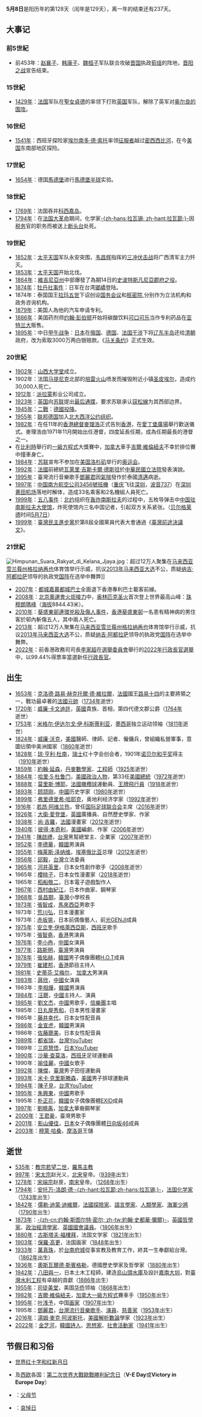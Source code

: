 {{多個問題|
{{original research|time=2015-05-07T12:55:12+00:00}}
{{unreferenced|time=2015-05-07T12:55:12+00:00}}
}}
{{Note TA
|G1=USState
}}
{{DayInMonth|5}}
'''5月8日'''是阳历年的第128天（闰年是129天），离一年的结束还有237天。

== 大事记 ==

=== 前5世紀 ===
* 前453年：[[赵襄子|赵襄子]]、[[韩康子|韩康子]]、[[魏桓子|魏桓子]]军队联合攻破[[晋国|晋国]]执政[[荀瑶|荀瑶]]的阵地，[[晋阳之战|晋阳之战]]宣告结束。

=== 15世紀 ===
* [[1429年|1429年]]：[[法国|法国]]军队在[[聖女貞德|聖女貞德]]的率领下打败[[英国|英国]]军队，解除了英军对[[奥尔良之围|奥尔良的围攻]]。

=== 16世纪 ===
* [[1541年|1541年]]：西班牙探险家[[埃尔南多·德·索托|埃尔南多·德·索托]]率领[[征服者|征服者]]越过[[密西西比河|密西西比河]]，在今[[美国|美国]]东南部地区探险。

=== 17世紀 ===
* [[1654年|1654年]]：德国[[马格德堡|馬德堡]]进行[[馬德堡半球|馬德堡半球]]实验。

=== 18世紀 ===
* [[1769年|1769年]]：法国吞并[[科西嘉岛|科西嘉岛]]。
* [[1794年|1794年]]：在[[法国大革命|法国大革命]]期间，化学家[[安托万-洛朗·德·拉瓦锡|-{zh-hans:拉瓦锡; zh-hant:拉瓦節;}-]]因[[稅|税务]]官的职务而被送上[[斷頭台|断头台]]处死。

=== 19世紀 ===
* [[1852年|1852年]]：[[太平天国|太平天国]]军队永安突围，[[韦昌辉|韦昌辉]]指挥的[[三冲伏击战|三冲伏击战]]将广西清军主力歼灭。
* [[1853年|1853年]]：[[太平天国|太平天国]]开始北伐。
* [[1864年|1864年]]：[[弗吉尼亚州|維吉尼亞州]]中部爆發了為期14日的[[史波特斯凡尼亞郡府之役|史波特斯凡尼亞郡府之役]]。
* [[1874年|1874年]]：[[牡丹社事件|牡丹社事件]]：日军在台湾[[恆春鎮|瑯嶠]]登陆。
* 1874年：泰国国王[[拉玛五世|拉玛五世]]下诏创设[[国务会议|国务会议]]和[[枢密院|枢密院]],分别作为立法机构和政务咨询机构。
* [[1879年|1879年]]：美国人{{tsl|en|George B. Selden|乔治·博尔多文·塞尔登}}為他的汽车申请专利。
* [[1886年|1886年]]：美国药剂师[[约翰·彭伯顿|约翰·彭伯顿]]开始将碳酸饮料[[可口可乐|可口可乐]]当作专利药品在[[亚特兰大|亚特兰大]]贩售。
* [[1895年|1895年]]：中日[[甲午战争|甲午战争]]：[[日本|日本]]在[[俄罗斯|俄国]]、[[德国|德国]]、[[法国|法国]][[三國干涉還遼|干涉]]下将[[辽东半岛|辽东半岛]]还给[[清朝|清朝]]政府，改为索取3000万两白银赔款。《[[马关条约|马关条约]]》正式生效。

=== 20世紀 ===
* [[1902年|1902年]]：[[山西大学|山西大学堂]]成立。
* 1902年：法国[[马提尼克|马提尼克]]北部的[[培雷火山|培雷火山]]喷发而摧毁附近小镇[[圣皮埃尔_(马提尼克)|圣皮埃尔]]，造成约30,000人死亡。
* [[1912年|1912年]]：[[派拉蒙電影|派拉蒙]]影业公司成立。
* [[1923年|1923年]]：[[英国|英国]]向[[苏联|苏联]]提出[[最后通牒|最后通牒]]，要求苏联承认[[寇松線|寇松線]]为其西部边界。
* [[1945年|1945年]]：[[二戰|二戰]]：[[德國投降|德國投降]]。
* [[1955年|1955年]]：[[西德|联邦德国]]加入[[北大西洋公约组织|北大西洋公约组织]]。
* [[1982年|1982年]]：在任11年的[[香港總督|香港總督]][[麥理浩|麥理浩]]正式告別[[香港|香港]]，在[[愛丁堡廣場|愛丁堡廣場]]舉行歡送儀式。麥理浩由1971年11月開始出任港督，四度延長任期，成為任期最長的港督之一。
* 在[[比利時|比利時]]舉行的[[一級方程式|一級方程式]]大獎賽中，[[加拿大|加拿大]]車手[[吉爾·維倫紐夫|吉爾·維倫紐夫]]不幸於排位賽中撞車身亡。
* [[1984年|1984年]]：[[苏联|苏联]]宣布不参加在[[美国|美国]][[洛杉矶|洛杉矶]]举行的[[1984年夏季奥林匹克运动会|奥运会]]。
* [[1992年|1992年]]：[[法國|法國]]前總統[[瓦萊里·吉斯卡爾·德斯坦|瓦萊里·吉斯卡爾·德斯坦]]於[[中華民國立法院|中華民國立法院]]發表演說。
* [[1995年|1995年]]：臺灣流行音樂歌手[[鄧麗君|鄧麗君]]因[[氣喘|氣喘]]發作於泰國[[清邁|清邁]]病逝。
* [[1997年|1997年]]：[[中国南方航空|中国南方航空公司]][[中國南方航空3456號班機空難|3456號班機]]（[[重庆市|重庆]]飞往[[深圳市|深圳]]，[[波音737|波音737]]）在[[深圳宝安国际机场|深圳黄田机场]]落地时解体，造成33名乘客和2名機組人員死亡。
* [[1999年|1999年]]：[[五八事件|五八事件]]：[[北大西洋公约组织|北约]]组织在[[北约轰炸南斯拉夫|轰炸]][[南斯拉夫|南斯拉夫]]的过程中，五枚导弹击中[[中国驻塞尔维亚大使列表|中国驻南斯拉夫大使馆]]，炸死使馆内三名中国记者，引起双方关系紧张。（[[贝尔格莱德|贝尔格莱德]]时间[[5月7日|5月7日]]）
* [[1999年|1999年]]：[[臺灣|臺灣]][[民主進步黨|民主進步黨]]於第8屆全國黨員代表大會通過《[[臺灣前途決議文|臺灣前途決議文]]》。

=== 21世紀 ===
[[File:Himpunan_Suara_Rakyat_di_Kelana_Jjaya.jpg|thumb]]：超过12万人聚集在[[马来西亚|马来西亚]][[雪兰莪州|雪兰莪州]][[格拉那再也|格拉纳再也]]体育馆举行示威，抗议[[2013年马来西亚大选|2013年马来西亚大选]]不公，质疑[[纳吉·阿都拉萨|纳吉·阿都拉萨]]领导的执政党[[國民陣線|国阵]]在选举中舞弊]]
* [[2007年|2007年]]：[[都城嘉慕威曼|都城嘉慕]][[都城嘉慕威曼都城巴士|都城巴士]]全面退下香港專利巴士載客前線。
* [[2008年|2008年]]：[[2008年夏季奧林匹克運動會火炬接力|北京奧運會火炬接力]]中，[[奥林匹克圣火|奥林匹克圣火]]首次登上世界最高山峰：[[珠穆朗瑪峰|珠穆朗瑪峰]]（[[海拔|海拔]]8844.43米）。
* [[2010年|2010年]]：[[葵盛東邨連環兇殺及傷人事件|葵盛東邨連環兇殺及傷人事件]]，[[香港|香港]][[葵盛邨|葵盛東邨]]一名患有精神病的男住客於邨內斬傷五人，其中兩人死亡。
* [[2013年|2013年]]：超过12万人聚集在[[马来西亚|马来西亚]][[雪兰莪州|雪兰莪州]][[格拉那再也|格拉纳再也]]体育馆举行示威，抗议[[2013年马来西亚大选|2013年马来西亚大选]]不公，质疑[[纳吉·阿都拉萨|纳吉·阿都拉萨]]领导的执政党[[國民陣線|国阵]]在选举中舞弊。
* [[2022年|2022年]]：前香港政務司司長[[李家超|李家超]]在[[2021年香港選舉委員會委員名單|選舉委員會]]舉行的[[2022年香港特別行政區行政長官選舉|2022年行政長官選舉]]中，以99.44%得票率當選新任[[香港特別行政區行政長官|行政長官]]。

== 出生 ==
* [[1653年|1653年]]：[[克洛德·路易·赫克托爾·德·維拉爾|克洛德·路易·赫克托爾·德·維拉爾]]，[[法國|法國]]國王[[路易十四|路易十四]]的主要將領之一，戰功最卓著的[[法國元帥|法國元帥]]（[[1734年|1734年]]逝世）
* [[1720年|1720年]]：[[第四代德文郡公爵威廉·卡文迪許|威廉·卡文迪許]]，[[英國|英國]]貴族、首相，第四代德文郡公爵（[[1764年|1764年]]逝世）
* [[1753年|1753年]]：[[米格尔·伊达尔戈·伊·科斯蒂利亚|米格尔·伊达尔戈·伊·科斯蒂利亚]]，[[墨西哥|墨西哥]]独立运动领袖（[[1811年|1811年]]逝世）
* [[1824年|1824年]]：[[威廉·沃克|威廉·沃克]]，[[美國|美國]]醫師、律師、記者、僱傭兵，曾組織私營軍事，意圖佔領中美洲國家（[[1860年|1860年]]逝世）
* [[1828年|1828年]]：[[亨利·杜南|琼·亨利·杜南]]，[[瑞士|瑞士]]红十字会创会者，1901年[[诺贝尔和平奖|诺贝尔和平奖]]得主（[[1910年|1910年]]逝世）
* [[1859年|1859年]]：[[約翰·延森|約翰·延森]]，[[丹麥|丹麥]][[數學家|數學家]]、[[工程師|工程師]]（[[1925年|1925年]]逝世）
* [[1884年|1884年]]：[[哈里·S·杜鲁门|哈里·S·杜鲁门]]，[[美國|美國]][[政治人物|政治人物]]，第33任[[美國總統|美國總統]]（[[1972年|1972年]]逝世）
* [[1888年|1888年]]：[[莫里斯·博耶|莫里斯·博耶]]，[[法國|法國]][[橄欖球|橄欖球]]運動員、[[王牌飛行員|王牌飛行員]]（[[1918年|1918年]]逝世）
* [[1893年|1893年]]：[[顾颉刚|顾颉刚]]，[[中國|中國]]历史学家（[[1980年|1980年]]逝世）
* [[1899年|1899年]]：[[弗里德里希·哈耶克|弗里德里希·哈耶克]]，奥地利经济学家（[[1992年|1992年]]逝世）
* [[1916年|1916年]]：[[若昂·阿维兰热|若昂·阿维兰热]]，曾任[[国际足球联合会|国际足球联合会]]主席（[[2016年|2016年]]逝世）
* [[1926年|1926年]]：[[大衛·愛登堡|大衛·愛登堡]]，[[英國|英國]]廣播員、自然歷史學家、作家
* [[1938年|1938年]]：[[尚·吉羅|尚·吉羅]]，[[法國|法國]]漫畫家（[[2012年|2012年]]逝世）
* [[1940年|1940年]]：[[彼得·本奇利|彼得·本奇利]]，[[美國|美國]]編劇、作家（[[2006年|2006年]]逝世）
* [[1941年|1941年]]：[[陳啟禮|陳啟禮]]，[[台灣|台灣]]黑幫總堂主、企業家（[[2007年|2007年]]逝世）
* [[1952年|1952年]]：[[李德華|李德華]]，[[韓國|韓國]]男演員
* [[1955年|1955年]]：[[梅莱斯·泽纳维|梅莱斯·泽纳维]]，[[埃塞俄比亚|埃塞俄比亚]]总理（[[2012年|2012年]]逝世）
* [[1956年|1956年]]：[[邱毅|邱毅]]，[[台灣|台灣]]立法委員
* [[1965年|1965年]]：[[河井英里|河井英里]]，日本女性創作歌手（[[2008年|2008年]]逝世）
* 1965年：[[櫻桃子|櫻桃子]]，日本女性漫畫家（[[2018年|2018年]]逝世）
* 1965年：[[稻船敬二|稻船敬二]]，日本電子遊戲製作人
* [[1967年|1967年]]：[[西村由紀江|西村由紀江]]，日本作曲家、鋼琴家
* [[1968年|1968年]]：[[吳昌期_(1968年)|吳昌期]]，[[臺灣|臺灣]]小學校長
* [[1973年|1973年]]：[[張智成|張智成]]，[[馬來西亞|馬來西亞]]男歌手
* 1973年：[[荒川弘|荒川弘]]，日本漫畫家
* 1973年：[[赤坂晃|赤坂晃]]，日本前偶像藝人，前[[光GENJI|光GENJI]]成員
* [[1975年|1975年]]：[[安立奎·伊格萊西亞斯|安立奎·伊格萊西亞斯]]，[[西班牙|西班牙]]歌手
* 1975年：[[張智堯|張智堯]]，[[香港|香港]]男演員
* [[1976年|1976年]]：[[李小冉|李小冉]]，[[中國|中國]]女演員
* [[1977年|1977年]]：[[路斯明|路斯明]]，[[臺灣|臺灣]]男演員
* [[1978年|1978年]]：[[張佑赫|張佑赫]]，[[韓國|韓國]]男子偶像團體[[H.O.T|H.O.T]]成員
* [[1979年|1979年]]：[[崔建邦|崔建邦]]，[[香港|香港]]節目主持人
* [[1981年|1981年]]：[[史蒂芬·艾梅尔|史蒂芬·艾梅尔]]， [[加拿大|加拿大]]男演員
* [[1983年|1983年]]：[[蔣欣|蔣欣]]，[[中國|中國]]女演員
* 1983年：[[李相燁|李相燁]]，[[韓國|韓國]]男演員
* [[1984年|1984年]]：[[汪聰|汪聰]]，[[中國|中國]]主持人、演員
* [[1985年|1985年]]：[[刘文杰_(歌手)|劉文杰]]，[[中國|中國]]男歌手，[[信樂團|信樂團]]主唱
* 1985年：[[日丸屋秀和|日丸屋秀和]]，日本男性漫畫家
* 1985年：[[藤井幸代|藤井幸代]]，日本女性配音員
* [[1986年|1986年]]：[[金宣虎|金宣虎]]，[[韓國|韓國]]男演員
* 1986年：[[佐藤聰美|佐藤聰美]]，日本女性配音員
* [[1989年|1989年]]：[[都省瑞|都省瑞]]，[[台灣|台灣]]YouTuber
* 1989年：[[三原慧悟|三原慧悟]]，[[日本|日本]]YouTuber
* [[1990年|1990年]]：[[沙華·查莫洛|沙華·查莫洛]]，[[西班牙|西班牙]]足球運動員
* 1990年：[[喻佳麗|喻佳麗]]，[[中國|中國]]女歌手
* [[1992年|1992年]]：[[陳傑_(1992年)|陳傑]]，[[臺灣|臺灣]]男子田徑運動員
* [[1993年|1993年]]：[[米卡·克里斯滕森|米卡·克里斯滕森]]，[[美國|美國]]男子排球運動員
* [[1994年|1994年]]：[[陳子見|陳子見]]，[[台湾|台湾]]YouTuber
* [[1995年|1995年]]：[[朱興東|朱興東]]，[[中國|中國]]男歌手
* 1995年：[[正花|朴正花]]，[[韓國|韓國]]女子偶像團體[[EXID|EXID]]成員
* [[1997年|1997年]]：[[劉曉禹|劉曉禹]]，[[加拿大|加拿大]]華裔鋼琴家
* [[2000年|2000年]]：[[王君豪|王君豪]]，臺灣男歌手
* [[2001年|2001年]]：[[影山優佳|影山優佳]]，[[日本|日本]]女子偶像團體[[日向坂46|日向坂46]]成員
* [[2003年|2003年]]：[[穆萊·哈桑_(摩洛哥王儲)|穆萊·哈桑]]，[[摩洛哥|摩洛哥]]王儲

== 逝世 ==
* [[535年|535年]]：[[教宗若望二世|教宗若望二世]]，[[羅馬主教|羅馬主教]]
* [[997年|997年]]：[[宋太宗|宋太宗]]赵光义，[[北宋|北宋]]皇帝。（[[939年|939年]]出生）
* [[1278年|1278年]]：[[宋端宗|宋端宗]]赵昰，[[南宋|南宋]]皇帝。（[[1268年|1268年]]出生）
* [[1794年|1794年]]：[[安托万-洛朗·德·拉瓦锡|安托万-洛朗·德·-{zh-hant:拉瓦節;zh-hans:拉瓦锡;}-]]，[[法国|法国]][[化学家|化学家]]（[[1743年|1743年]]出生）
* [[1842年|1842年]]：[[儒勒·迪蒙·迪維爾|儒勒·迪蒙·迪維爾]]，[[法國|法國]][[探險家|探險家]]、[[語言學家|語言學家]]、[[人類學家|人類學家]]、[[海軍|海軍]][[少將|少將]]（[[1790年|1790年]]出生）
* [[1873年|1873年]]：[[约翰·斯图尔特·密尔|-{zh-cn:约翰·斯图尔特·密尔; zh-tw:約翰·史都華·彌爾}-]]，[[英國|英國]][[哲學家|哲學家]]、[[政治經濟學|政治經濟學家]]、[[英國國會議員|英國國會議員]]。（[[1806年|1806年]]出生）
* [[1880年|1880年]]：[[古斯塔夫·福樓拜|古斯塔夫·福樓拜]]，法国文学家（[[1821年|1821年]]出生）
* [[1903年|1903年]]：[[保羅·高更|保羅·高更]]，法国画家（[[1848年|1848年]]出生）
* [[1933年|1933年]]：[[萬真珠|萬真珠]]，於[[台南府城|台南府城]]從事宣教及教育工作，終其一生奉獻給台灣。（[[1862年|1862年]]出生）
* [[1936年|1936年]]：[[奧斯瓦爾德·斯賓格勒|奧斯瓦爾德·斯賓格勒]]，德國歷史學家及哲學家（[[1880年|1880年]]出生）
* [[1942年|1942年]]：[[八田與一|八田與一]]，日本土木工程師，建造[[烏山頭水庫|烏山頭水庫]]及設計[[嘉南大圳|嘉南大圳]]，對[[臺灣|臺灣]][[水利工程|水利工程]]有卓越的貢獻（[[1886年|1886年]]出生）
* [[1955年|1955年]]：[[司徒美堂|司徒美堂]]，美国[[海外華人|华侨]]领袖（[[1868年|1868年]]出生）
* [[1982年|1982年]]：[[吉爾·維倫紐夫|吉爾·維倫紐夫]]，[[加拿大|加拿大]][[一級方程式|一級方程式]]賽車手（[[1950年|1950年]]出生）
* [[1995年|1995年]]：[[叶浅予|叶浅予]]，中国[[画家|画家]]（[[1907年|1907年]]出生）
* 1995年：[[鄧麗君|鄧麗君]]，[[台灣|台灣]][[流行音樂|流行音樂]][[歌手|歌手]]、[[演員|演員]]、[[慈善家|慈善家]]（[[1953年|1953年]]出生）
* [[2016年|2016年]]：[[湯姆·麥克·阿波斯托|湯姆·麥克·阿波斯托]]，[[美國|美國]][[解析數論|解析數論]]學家（[[1923年|1923年]]出生）
* [[2022年|2022年]]：[[金芝河|金芝河]]，[[韓國|韓國]][[詩人|詩人]]、[[思想家|思想家]]、[[社會活動家|社會活動家]]（[[1941年|1941年]]出生）

== 节假日和习俗 ==
{{Commonscat|8 May}}
* [[世界红十字和红新月日|世界红十字和红新月日]]
* {{USA}}及[[西欧|西欧]]各国：[[第二次世界大戰歐戰勝利紀念日|第二次世界大戰歐戰勝利紀念日]]（'''V-E Day'''或'''Victory in Europe Day'''）
* {{KOR}}：[[父母节|父母节]]
* {{TKM}}：[[土庫曼斯坦節日|哀悼日]]

{{月份}}
